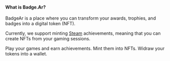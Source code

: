 
#### What is Badge.Ar?
BadgeAr is a place where you can transform your awards, trophies, and badges into a digital token (NFT).

Currently, we support minting [Steam](https://store.steampowered.com/) achievements,
meaning that you can create NFTs from your gaming sessions.

<Stepper orientation="vertical">
  <Step active={true}>
    <StepLabel StepIconComponent={SportsEsportsIcon}>Play your games and earn achievements.</StepLabel>
  </Step>
  <Step active={true}>
    <StepLabel StepIconComponent={TokenIcon}>Mint them into NFTs.</StepLabel>
  </Step>
  <Step active={true}>
    <StepLabel StepIconComponent={AccountBalanceWalletIcon}>Widraw your tokens into a wallet.</StepLabel>
  </Step>
</Stepper>